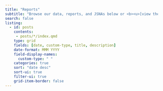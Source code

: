 ```yaml
---
title: "Reports"
subtitle: "Browse our data, reports, and JSNAs below or <b><u>[view thematic summaries](themes.qmd)</u></b>."
search: false
listing:
  - id: posts
    contents:
     - posts/*/index.qmd
    type: grid
    fields: [date, custom-type, title, description]
    date-format: MMM YYYY
    field-display-names:
      custom-type: " "
    categories: true
    sort: "date desc"
    sort-ui: true
    filter-ui: true
    grid-item-border: false
---
```


<!-- quarto add quarto-ext/fontawesome -->
